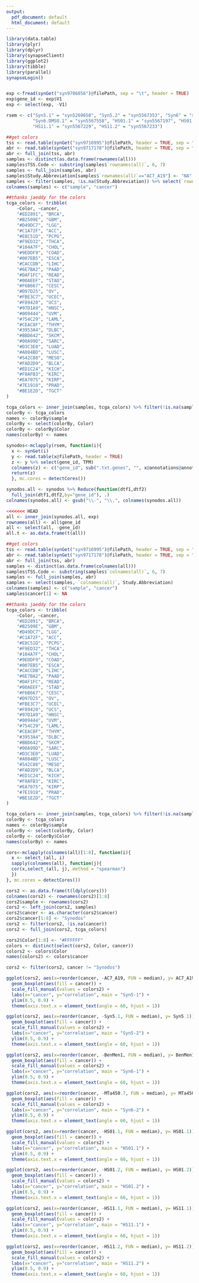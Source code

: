 ```yaml
---
output:
  pdf_document: default
  html_document: default
---
```


```r
library(data.table)
library(plyr)
library(dplyr)
library(synapseClient)
library(ggplot2)
library(tibble)
library(parallel)
synapseLogin()


exp <-fread(synGet("syn9706056")@filePath, sep = "\t", header = TRUE)
exp$gene_id <- exp$V1
exp <- select(exp, -V1)

rsem <- c("Syn5.1" = "syn5269658", "Syn5.2" = "syn5567353", "Syn6" = "syn5269682", 
          "Syn6.DMSO.1" = "syn5567558", "HS01.1" = "syn5567197", "HS01.2" = "syn5567201",
          "HS11.1" = "syn5567229", "HS11.2" = "syn5567233")

```

```r
##get colors
tss <- read.table(synGet("syn9716995")@filePath, header = TRUE, sep = "\t")
abr <- read.table(synGet("syn9717178")@filePath, header = TRUE, sep = "\t")
abr <- full_join(tss, abr)
samples <- distinct(as.data.frame(rownames(all)))
samples$TSS.Code <- substring(samples$`rownames(all)`, 6, 7)
samples <- full_join(samples, abr) 
samples$Study.Abbreviation[samples$`rownames(all)`=="AC7_A19"] <- "NA"
samples <- filter(samples, !is.na(Study.Abbreviation)) %>% select(`rownames(all)`, Study.Abbreviation)
colnames(samples) <- c("sample", "cancer")

##thanks jaeddy for the colors
tcga_colors <- tribble(
    ~Color, ~cancer,
    "#ED2891", "BRCA",
    "#B2509E", "GBM",
    "#D49DC7", "LGG",
    "#C1A72F", "ACC",
    "#E8C51D", "PCPG",
    "#F9ED32", "THCA",
    "#104A7F", "CHOL",
    "#9EDDF9", "COAD",
    "#007EB5", "ESCA",
    "#CACCDB", "LIHC",
    "#6E7BA2", "PAAD",
    "#DAF1FC", "READ",
    "#00AEEF", "STAD",
    "#F6B667", "CESC",
    "#D97D25", "OV",
    "#FBE3C7", "UCEC",
    "#F89420", "UCS",
    "#97D1A9", "HNSC",
    "#009444", "UVM",
    "#754C29", "LAML",
    "#CEAC8F", "THYM",
    "#3953A4", "DLBC",
    "#BBD642", "SKCM",
    "#00A99D", "SARC",
    "#D3C3E0", "LUAD",
    "#A084BD", "LUSC",
    "#542C88", "MESO",
    "#FAD2D9", "BLCA",
    "#ED1C24", "KICH",
    "#F8AFB3", "KIRC",
    "#EA7075", "KIRP",
    "#7E1918", "PRAD",
    "#BE1E2D", "TGCT"
)

tcga_colors <- inner_join(samples, tcga_colors) %>% filter(!is.na(sample))
colorBy <- tcga_colors 
names <- colorBy$sample
colorBy <- select(colorBy, Color)
colorBy <- colorBy$Color
names(colorBy) <- names
```

```r
synodos<-mclapply(rsem, function(i){
  x <- synGet(i)
  y <- read.table(x@filePath, header = TRUE)
  z <- y %>% select(gene_id, TPM)
  colnames(z) <- c("gene_id", sub(".txt.genes", "", x@annotations@annotations@stringAnnotations$specimenID))
  return(z)
  }, mc.cores = detectCores())

synodos.all <- synodos %>% Reduce(function(dtf1,dtf2)
  full_join(dtf1,dtf2,by="gene_id"), .)
colnames(synodos.all) <- gsub("\\-", "\\.", colnames(synodos.all))

<<<<<<< HEAD
all <- inner_join(synodos.all, exp)
rownames(all) <- all$gene_id
all <- select(all, -gene_id)
all.t <- as.data.frame(t(all))
```


```r
##get colors
tss <- read.table(synGet("syn9716995")@filePath, header = TRUE, sep = "\t", comment.char = "", quote = "")
abr <- read.table(synGet("syn9717178")@filePath, header = TRUE, sep = "\t", comment.char = "", quote = "")
abr <- full_join(tss, abr)
samples <- distinct(as.data.frame(colnames(all)))
samples$TSS.Code <- substring(samples$`colnames(all)`, 6, 7)
samples <- full_join(samples, abr)
samples <- select(samples, `colnames(all)`, Study.Abbreviation)
colnames(samples) <- c("sample", "cancer")
samples$cancer[1] <- NA

##thanks jaeddy for the colors
tcga_colors <- tribble(
    ~Color, ~cancer,
    "#ED2891", "BRCA",
    "#B2509E", "GBM",
    "#D49DC7", "LGG",
    "#C1A72F", "ACC",
    "#E8C51D", "PCPG",
    "#F9ED32", "THCA",
    "#104A7F", "CHOL",
    "#9EDDF9", "COAD",
    "#007EB5", "ESCA",
    "#CACCDB", "LIHC",
    "#6E7BA2", "PAAD",
    "#DAF1FC", "READ",
    "#00AEEF", "STAD",
    "#F6B667", "CESC",
    "#D97D25", "OV",
    "#FBE3C7", "UCEC",
    "#F89420", "UCS",
    "#97D1A9", "HNSC",
    "#009444", "UVM",
    "#754C29", "LAML",
    "#CEAC8F", "THYM",
    "#3953A4", "DLBC",
    "#BBD642", "SKCM",
    "#00A99D", "SARC",
    "#D3C3E0", "LUAD",
    "#A084BD", "LUSC",
    "#542C88", "MESO",
    "#FAD2D9", "BLCA",
    "#ED1C24", "KICH",
    "#F8AFB3", "KIRC",
    "#EA7075", "KIRP",
    "#7E1918", "PRAD",
    "#BE1E2D", "TGCT"
)

tcga_colors <- inner_join(samples, tcga_colors) %>% filter(!is.na(sample))
colorBy <- tcga_colors 
names <- colorBy$sample
colorBy <- select(colorBy, Color)
colorBy <- colorBy$Color
names(colorBy) <- names
```



```r
cors<-mclapply(colnames(all)[1:8], function(i){
  x <- select_(all, i) 
  sapply(colnames(all), function(j){
  cor(x,select_(all, j), method = "spearman")
  })
}, mc.cores = detectCores())

cors2 <- as.data.frame(t(ldply(cors)))
colnames(cors2) <- rownames(cors2)[1:8]
cors2$sample <- rownames(cors2)
cors2 <- left_join(cors2, samples)
cors2$cancer <- as.character(cors2$cancer)
cors2$cancer[1:8] <- "Synodos"
cors2 <- filter(cors2, !is.na(cancer))
cors2 <- full_join(cors2, tcga_colors)

cors2$Color[1:8] <- "#FFFFFF"
colors <- distinct(select(cors2, Color, cancer))
colors2 <- colors$Color
names(colors2) <- colors$cancer

cors2 <- filter(cors2, cancer != "Synodos")

ggplot(cors2, aes(x=reorder(cancer, -AC7_A19, FUN = median), y= AC7_A19)) +
  geom_boxplot(aes(fill = cancer)) + 
  scale_fill_manual(values = colors2) +
  labs(x="cancer", y="correlation", main = "Syn5-1") +
  ylim(0.5, 0.9) +
  theme(axis.text.x = element_text(angle = 60, hjust = 1))

ggplot(cors2, aes(x=reorder(cancer, -Syn5.1, FUN = median), y= Syn5.1)) +
  geom_boxplot(aes(fill = cancer)) + 
  scale_fill_manual(values = colors2) +
  labs(x="cancer", y="correlation", main = "Syn5-2") +
  ylim(0.5, 0.9) +
  theme(axis.text.x = element_text(angle = 60, hjust = 1))

ggplot(cors2, aes(x=reorder(cancer, -BenMen1, FUN = median), y= BenMen1)) +
  geom_boxplot(aes(fill = cancer)) + 
  scale_fill_manual(values = colors2) +
  labs(x="cancer", y="correlation", main = "Syn6-1") +
  ylim(0.5, 0.9) +
  theme(axis.text.x = element_text(angle = 60, hjust = 1))

ggplot(cors2, aes(x=reorder(cancer, -MTa450.7, FUN = median), y= MTa450.7)) +
  geom_boxplot(aes(fill = cancer)) + 
  scale_fill_manual(values = colors2) +
  labs(x="cancer", y="correlation", main = "Syn6-2") +
  ylim(0.5, 0.9) +
  theme(axis.text.x = element_text(angle = 60, hjust = 1))

ggplot(cors2, aes(x=reorder(cancer, -HS01.1, FUN = median), y= HS01.1)) +
  geom_boxplot(aes(fill = cancer)) + 
  scale_fill_manual(values = colors2) +
  labs(x="cancer", y="correlation", main = "HS01.1") +
  ylim(0.5, 0.9) +
  theme(axis.text.x = element_text(angle = 60, hjust = 1))

ggplot(cors2, aes(x=reorder(cancer, -HS01.2, FUN = median), y= HS01.2)) +
  geom_boxplot(aes(fill = cancer)) + 
  scale_fill_manual(values = colors2) +
  labs(x="cancer", y="correlation", main = "HS01.2") +
  ylim(0.5, 0.9) +
  theme(axis.text.x = element_text(angle = 60, hjust = 1))

ggplot(cors2, aes(x=reorder(cancer, -HS11.1, FUN = median), y= HS11.1)) +
  geom_boxplot(aes(fill = cancer)) + 
  scale_fill_manual(values = colors2) +
  labs(x="cancer", y="correlation", main = "HS11.1") +
  ylim(0.5, 0.9) +
  theme(axis.text.x = element_text(angle = 60, hjust = 1))

ggplot(cors2, aes(x=reorder(cancer, -HS11.2, FUN = median), y= HS11.2)) +
  geom_boxplot(aes(fill = cancer)) +
  scale_fill_manual(values = colors2) +
  labs(x="cancer", y="correlation", main = "HS11.2") +
  ylim(0.5, 0.9) +
  theme(axis.text.x = element_text(angle = 60, hjust = 1))

```


